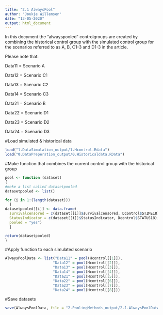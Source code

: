 ```yaml
---
title: "2.1 AlwaysPool"
author: "Joukje Willemsen"
date: "13-05-2020"
output: html_document
---
```


In  this docyment the "alwayspooled" controlgroups are created by combining the historical control group with the simulated control group for the scenarios referred to as A, B, C1-3 and D1-3 in the article.

Please note that:

Data11 = Scenario A

Data12 = Scenario C1

Data13 = Scenario C2

Data14 = Scenario C3

Data21 = Scenario B

Data22 = Scenario D1

Data23 = Scenario D2

Data24 = Scenario D3

#Load simulated & historical data
```r
load("1.DataSimulation_output/1.Hcontrol.Rdata")
load("0.DataPreperation_output/0.Historicaldata.RData")
```

#Make function that combines the current control group with the historical group
```r
pool <- function (dataset) 
{
#make a list called datasetpooled
datasetpooled <- list() 

for (i in 1:(length(dataset)))
  {
datasetpooled[[i]] <- data.frame(
  survivalcensored = c(dataset[[i]]$survivalcensored, Dcontrol$STIME18), #combine historical & current controls for variable "survivalcensored"
  StatusIndicator = c(dataset[[i]]$StatusIndicator, Dcontrol$STATUS18),  #combine historical & current controls for variable "StatusIndicator"
  pooled = "yes")
  }

return(datasetpooled)  
}
```

#Apply function to each simulated scenario
```r
AlwaysPoolData <- list("Data11" = pool(Hcontrol[[1]]), 
                      "Data12" = pool(Hcontrol[[2]]),
                      "Data13" = pool(Hcontrol[[3]]),
                      "Data14" = pool(Hcontrol[[4]]),
                      "Data21" = pool(Hcontrol[[5]]), 
                      "Data22" = pool(Hcontrol[[6]]),
                      "Data23" = pool(Hcontrol[[7]]),
                      "Data24" = pool(Hcontrol[[8]]))
```

#Save datasets
```r
save(AlwaysPoolData, file = "2.PoolingMethods_output/2.1.AlwaysPoolDataset.Rdata")
```

